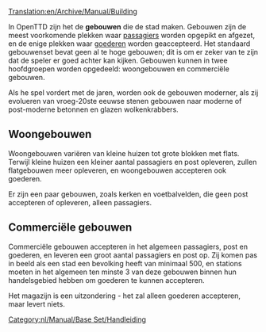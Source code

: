 [[Translation:en/Archive/Manual/Building]]

In OpenTTD zijn het de '''gebouwen''' die de stad maken. Gebouwen zijn de meest voorkomende plekken waar [[nl/Manual/Base Set/Cargos/Passagiers|passagiers]] worden opgepikt en afgezet, en de enige plekken waar [[nl/Manual/Base Set/Cargos/Goederen|goederen]] worden geaccepteerd. Het standaard gebouwenset bevat geen al te hoge gebouwen; dit is om er zeker van te zijn dat de speler er goed achter kan kijken. Gebouwen kunnen in twee hoofdgroepen worden opgedeeld: woongebouwen en commerciële  gebouwen.

Als he spel vordert met de jaren, worden ook de gebouwen moderner, als zij evolueren van vroeg-20ste eeuwse stenen gebouwen naar moderne of post-moderne betonnen en glazen wolkenkrabbers.

==Woongebouwen==
Woongebouwen variëren van kleine huizen tot grote blokken met flats. Terwijl kleine huizen een kleiner aantal passagiers en post opleveren, zullen flatgebouwen meer opleveren, en woongebouwen accepteren ook goederen.

Er zijn een paar gebouwen, zoals kerken en voetbalvelden, die geen post accepteren of opleveren, alleen passagiers.

==Commerciële gebouwen==
Commerciële gebouwen accepteren in het algemeen passagiers, post en goederen, en leveren een groot aantal passagiers en post op. Zij komen pas in beeld als een stad een bevolking heeft van minimaal 500, en stations moeten in het algemeen ten minste 3 van deze gebouwen binnen hun handelsgebied hebben om goederen te kunnen accepteren.

Het magazijn is een uitzondering - het zal alleen goederen accepteren, maar levert niets.

[[Category:nl/Manual/Base Set/Handleiding]]